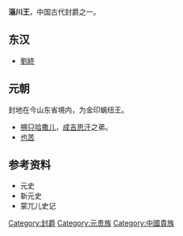 '''淄川王'''，中国古代封爵之一。
== 东汉 ==
*[[劉終|劉終]]

==元朝==
封地在今山东省境内，为金印螭纽王。
*[[搠只哈撒儿|搠只哈撒儿]]，[[成吉思汗|成吉思汗]]之弟。
*[[也苦|也苦]]
==参考资料==
*元史
*新元史
*蒙兀儿史记

{{disambig|Cat=三字封號消歧義}}
{{元朝藩王}}

[[Category:封爵|Category:封爵]]
[[Category:元贵族|Category:元贵族]]
[[Category:中國貴族|Category:中國貴族]]